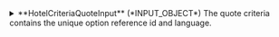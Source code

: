 
<details>
  <summary>
  **HotelCriteriaQuoteInput** (*INPUT_OBJECT*)  
  The quote criteria contains the unique option reference id and language.  
  </summary>
  
    <details style={{ pointerEvents: "none" }}>
      <summary>
      **optionRefId**&nbsp;<span class="required"> *</span>&nbsp; (*String*)  
      Identifier of the chosen option in the search.  
      </summary>
    </details>

    <details style={{ pointerEvents: "none" }}>
      <summary>
      **language** (*Language*)  
      Language to be used in the request.  
      </summary>
    </details>
  
</details>
